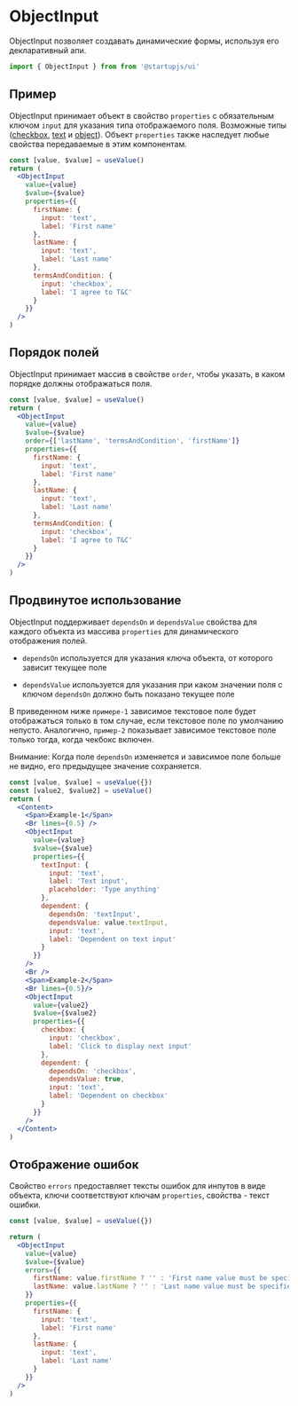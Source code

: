
# ObjectInput

ObjectInput позволяет создавать динамические формы, используя его декларативный апи.

```jsx
import { ObjectInput } from from '@startupjs/ui'
```

## Пример
ObjectInput принимает объект в свойство `properties` с обязательным ключом `input` для указания типа отображаемого поля. Возможные типы ([сheckbox](/docs/components/Checkbox), [text](/docs/components/TextInput) и [object](/docs/components/ObjectInput)). Объект `properties` также наследует любые свойства передаваемые в этим компонентам.

```jsx example
const [value, $value] = useValue()
return (
  <ObjectInput
    value={value}
    $value={$value}
    properties={{
      firstName: {
        input: 'text',
        label: 'First name'
      },
      lastName: {
        input: 'text',
        label: 'Last name'
      },
      termsAndCondition: {
        input: 'checkbox',
        label: 'I agree to T&C'
      }
    }}
  />
)
```

## Порядок полей

ObjectInput принимает массив в свойстве `order`, чтобы указать, в каком порядке должны отображаться поля.

```jsx example
const [value, $value] = useValue()
return (
  <ObjectInput
    value={value}
    $value={$value}
    order={['lastName', 'termsAndCondition', 'firstName']}
    properties={{
      firstName: {
        input: 'text',
        label: 'First name'
      },
      lastName: {
        input: 'text',
        label: 'Last name'
      },
      termsAndCondition: {
        input: 'checkbox',
        label: 'I agree to T&C'
      }
    }}
  />
)
```

## Продвинутое использование

ObjectInput поддерживает `dependsOn` и `dependsValue` свойства для каждого объекта из массива `properties` для динамического отображения полей.

- `dependsOn` используется для указания ключа объекта, от которого зависит текущее поле

- `dependsValue` используется для указания при каком значении поля с ключом `dependsOn` должно быть показано текущее поле

В приведенном ниже `примере-1` зависимое текстовое поле будет отображаться только в том случае, если текстовое поле по умолчанию непусто. Аналогично, `пример-2` показывает зависимое текстовое поле только тогда, когда чекбокс включен.

Внимание: Когда поле `dependsOn` изменяется и зависимое поле больше не видно, его предыдущее значение сохраняется.

```jsx example
const [value, $value] = useValue({})
const [value2, $value2] = useValue()
return (
  <Content>
    <Span>Example-1</Span>
    <Br lines={0.5} />
    <ObjectInput
      value={value}
      $value={$value}
      properties={{
        textInput: {
          input: 'text',
          label: 'Text input',
          placeholder: 'Type anything'
        },
        dependent: {
          dependsOn: 'textInput',
          dependsValue: value.textInput,
          input: 'text',
          label: 'Dependent on text input'
        }
      }}
    />
    <Br />
    <Span>Example-2</Span>
    <Br lines={0.5}/>
    <ObjectInput
      value={value2}
      $value={$value2}
      properties={{
        checkbox: {
          input: 'checkbox',
          label: 'Click to display next input'
        },
        dependent: {
          dependsOn: 'checkbox',
          dependsValue: true,
          input: 'text',
          label: 'Dependent on checkbox'
        }
      }}
    />
  </Content>
)
```

## Отображение ошибок

Свойство `errors` предоставляет тексты ошибок для инпутов в виде объекта, ключи соответствуют ключам `properties`, свойства - текст ошибки.

```jsx example
const [value, $value] = useValue({})

return (
  <ObjectInput
    value={value}
    $value={$value}
    errors={{
      firstName: value.firstName ? '' : 'First name value must be specified',
      lastName: value.lastName ? '' : 'Last name value must be specified'
    }}
    properties={{
      firstName: {
        input: 'text',
        label: 'First name'
      },
      lastName: {
        input: 'text',
        label: 'Last name'
      }
    }}
  />
)
```
